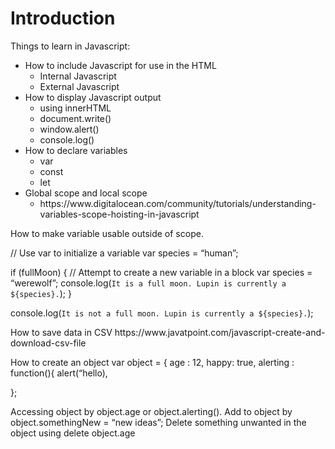 # Introduction 

Things to learn in Javascript: 

- How to include Javascript for use in the HTML
  - Internal Javascript
  - External Javascript
  
- How to display Javascript output
  - using innerHTML
  - document.write()
  - window.alert()
  - console.log()
  
- How to declare variables
  - var
  - const
  - let

- Global scope and local scope
  - https://www.digitalocean.com/community/tutorials/understanding-variables-scope-hoisting-in-javascript

How to make variable usable outside of scope.

// Use var to initialize a variable
var species = "human";

if (fullMoon) {
  // Attempt to create a new variable in a block
  var species = "werewolf";
  console.log(`It is a full moon. Lupin is currently a ${species}.`);
}

console.log(`It is not a full moon. Lupin is currently a ${species}.`);

How to save data in CSV
https://www.javatpoint.com/javascript-create-and-download-csv-file


How to create an object
var object = { 
  age : 12,
  happy: true, 
  alerting : function(){
  alert("hello), 
  
}; 

Accessing object by object.age or object.alerting().
Add to object by object.somethingNew = "new ideas";
Delete something unwanted in the object using delete object.age
